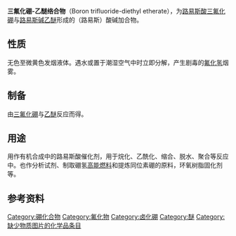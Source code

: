 {{Chembox
| Name = 三氟化硼-乙醚络合物
| NameEn = Boron trifluoride-diethyl etherate complex
| ImageFile = Boron trifluoride-diethyl etherate.svg
| ImageSize = 150px
| IUPACName = ethoxyethane; trifluoroborane
| IUPACNameZh = 
| SystematicName = 
| OtherNames = 三氟化硼乙醚<br />三氟化硼乙醚溶液<br />三氟化硼乙醚络合物<br />醚合三氟化硼<br />氟化硼醚<br />三氟化硼合乙醚
| Section1 = {{Chembox Identifiers
|   Abbreviations = 
| CASNo_Ref = {{cascite|correct|CAS}}
|   CASNo = 109-63-7
|   EINECS = 203-689-8
|   EINECSCASNO = 
|   PubChem = 517922
|   SMILES = B(F)(F)F.CCOCC }}
| Section2 = {{Chembox Properties
|   Formula = (C<sub>2</sub>H<sub>5</sub>)<sub>2</sub>O·BF<sub>3</sub>
|   MolarMass = 141.93
|   Appearance = 棕色液体<ref name="cb">[http://www.chemicalbook.com/ChemicalProductProperty_CN_CB6174297.htm 三氟化硼乙醚]</ref>
|   Density = 1.15 g/ml<ref name="cb" />
|   MeltingPt = −58 °C<ref name="cb" />
|   Melting_notes = 
|   BoilingPt = 126−129 °C<ref name="cb" />
|   Boiling_notes = 
|   Solubility = 遇水分解
|   SolubleOther = 
|   Solvent = 
|   RefractIndex = 1.4447 (1.348)<ref name="zghg">中国化工产品大全 上卷，Da124 三氟化硼-乙醚络合物，页505</ref>
|   LogP = 
|   VaporPressure = 4.2 mm Hg (20 °C)<ref name="cb" />
|   HenryConstant = 
|   AtmosphericOHRateConstant = 
|   Viscosity = 
|   Viscosity_notes = 
|   pKa = 
|   pKb = }}
| Section7 = {{Chembox Hazards
|   wxxfh={{wxxfh|F+|C|T}}
|   EUIndex = 
|   MainHazards = 
|   RPhrases = {{R10}}, {{R14/15}}, {{R20/22}}, {{R34}}, {{R35}}, {{R48/23}}
|   SPhrases = {{S26}}, {{S36/37/39}}, {{S43}}
|   RSPhrases = 
|   FlashPt = 63.9 °C<ref name="zghg" />
|   Autoignition = 
|   ExploLimits = 5.1% - 18.2%<ref name="oxford">[http://msds.chem.ox.ac.uk/BO/boron_trifluoride_diethyl_ether_complex.html Safety data for boron trifluoride diethyl ether complex]</ref>
|   PEL = }}
| Section8 = {{Chembox Related
|   OtherAnions = 
|   OtherCations = 
|   OtherFunctn = 
|   Function = 
|   OtherCpds = }}
}}

'''三氟化硼-乙醚络合物'''（Boron trifluoride-diethyl etherate），为[[路易斯酸|路易斯酸]][[三氟化硼|三氟化硼]]与[[路易斯碱|路易斯碱]][[乙醚|乙醚]]形成的（路易斯）酸碱加合物。

==性质==
无色至微黄色发烟液体。遇水或置于潮湿空气中时立即分解，产生剧毒的[[氟化氢|氟化氢]]烟雾。

==制备==
由[[三氟化硼|三氟化硼]]与[[乙醚|乙醚]]反应而得。

==用途==
用作有机合成中的路易斯酸催化剂，用于烷化、乙酰化、缩合、脱水、聚合等反应中。也作分析试剂、制取硼氢[[高能燃料|高能燃料]]和提炼同位素硼的原料，环氧树脂固化剂等。

==参考资料==
{{reflist}}

[[Category:硼化合物|Category:硼化合物]]
[[Category:氟化物|Category:氟化物]]
[[Category:卤化硼|Category:卤化硼]]
[[Category:醚|Category:醚]]
[[Category:缺少物质图片的化学品条目|Category:缺少物质图片的化学品条目]]